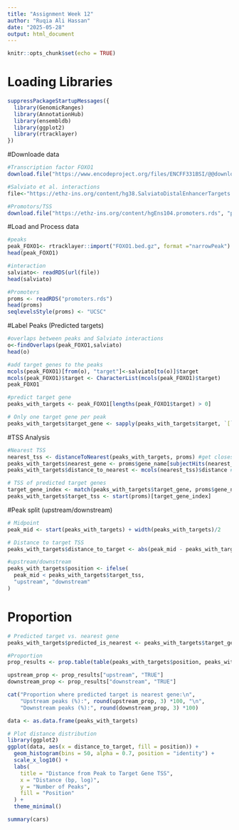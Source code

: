 ---
title: "Assignment Week 12"
author: "Ruqia Ali Hassan"
date: "2025-05-28"
output: html_document
---

```{r setup, include=FALSE}
knitr::opts_chunk$set(echo = TRUE)
```

# Loading Libraries
```{r, message=FALSE, warning=FALSE}
suppressPackageStartupMessages({
  library(GenomicRanges)
  library(AnnotationHub)
  library(ensembldb)
  library(ggplot2) 
  library(rtracklayer)
})
```


#Downloade data

```{r}
#Transcription factor FOXO1
download.file("https://www.encodeproject.org/files/ENCFF331BSI/@@download/ENCFF331BSI.bed.gz","FOXO1.bed.gz")

#Salviato et al. interactions
file<-"https://ethz-ins.org/content/hg38.SalviatoDistalEnhancerTargets.GR.rds"

#Promotors/TSS
download.file("https://ethz-ins.org/content/hgEns104.promoters.rds", "promoters.rds")

```

#Load and Process data
```{r}
#peaks
peak_FOXO1<- rtracklayer::import("FOXO1.bed.gz", format ="narrowPeak")
head(peak_FOXO1)

#interaction
salviato<- readRDS(url(file))
head(salviato)

#Promoters
proms <- readRDS("promoters.rds")
head(proms)
seqlevelsStyle(proms) <- "UCSC"
```


#Label Peaks (Predicted targets)
```{r}
#overlaps between peaks and Salviato interactions
o<-findOverlaps(peak_FOXO1,salviato)
head(o)

#add target genes to the peaks
mcols(peak_FOXO1)[from(o), "target"]<-salviato[to(o)]$target
mcols(peak_FOXO1)$target <- CharacterList(mcols(peak_FOXO1)$target)
peak_FOXO1

#predict target gene
peaks_with_targets <- peak_FOXO1[lengths(peak_FOXO1$target) > 0]

# Only one target gene per peak
peaks_with_targets$target_gene <- sapply(peaks_with_targets$target, `[`, 1)

```

#TSS Analysis 
```{r}
#Nearest TSS
nearest_tss <- distanceToNearest(peaks_with_targets, proms) #get closest TSS for each peak
peaks_with_targets$nearest_gene <- proms$gene_name[subjectHits(nearest_tss)] #get the gene closest to nearest_tss
peaks_with_targets$distance_to_nearest <- mcols(nearest_tss)$distance #get the distance to nearest TSS 

# TSS of predicted target genes
target_gene_index <- match(peaks_with_targets$target_gene, proms$gene_name) #get TSS of predicted target genes 
peaks_with_targets$target_tss <- start(proms)[target_gene_index]
```

#Peak split (upstream/downstream)
```{r}
# Midpoint
peak_mid <- start(peaks_with_targets) + width(peaks_with_targets)/2

# Distance to target TSS
peaks_with_targets$distance_to_target <- abs(peak_mid - peaks_with_targets$target_tss)

#upstream/downstream
peaks_with_targets$position <- ifelse(
  peak_mid < peaks_with_targets$target_tss,
  "upstream", "downstream"
)

```


# Proportion 
```{r}

# Predicted target vs. nearest gene
peaks_with_targets$predicted_is_nearest <- peaks_with_targets$target_gene == peaks_with_targets$nearest_gene

#Proportion
prop_results <- prop.table(table(peaks_with_targets$position, peaks_with_targets$predicted_is_nearest), 1)

upstream_prop <- prop_results["upstream", "TRUE"]
downstream_prop <- prop_results["downstream", "TRUE"]

cat("Proportion where predicted target is nearest gene:\n",
    "Upstream peaks (%):", round(upstream_prop, 3) *100, "\n",
    "Downstream peaks (%):", round(downstream_prop, 3) *100)
```


```{r, message=FALSE, warning=FALSE}
data <- as.data.frame(peaks_with_targets)

# Plot distance distribution
library(ggplot2)
ggplot(data, aes(x = distance_to_target, fill = position)) +
  geom_histogram(bins = 50, alpha = 0.7, position = "identity") +
  scale_x_log10() +
  labs(
    title = "Distance from Peak to Target Gene TSS",
    x = "Distance (bp, log)",
    y = "Number of Peaks",
    fill = "Position"
  ) +
  theme_minimal()

```



```{r cars}
summary(cars)
```
